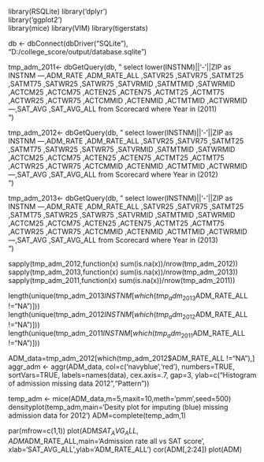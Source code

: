 library(RSQLite)
library('dplyr')     
library('ggplot2')   
library(mice)
library(VIM)
library(tigerstats)

db <- dbConnect(dbDriver("SQLite"), "D:/college_score/output/database.sqlite")



tmp_adm_2011<- dbGetQuery(db, "
                      select lower(INSTNM)||'-'||ZIP as INSTNM
---,ADM_RATE
,ADM_RATE_ALL
,SATVR25
,SATVR75
,SATMT25
,SATMT75
,SATWR25
,SATWR75
,SATVRMID
,SATMTMID
,SATWRMID
,ACTCM25
,ACTCM75
,ACTEN25
,ACTEN75
,ACTMT25
,ACTMT75
,ACTWR25
,ACTWR75
,ACTCMMID
,ACTENMID
,ACTMTMID
,ACTWRMID
---,SAT_AVG
,SAT_AVG_ALL
from Scorecard 
where Year in (2011)            
                  ")


tmp_adm_2012<- dbGetQuery(db, "
                      select lower(INSTNM)||'-'||ZIP as INSTNM
---,ADM_RATE
,ADM_RATE_ALL
,SATVR25
,SATVR75
,SATMT25
,SATMT75
,SATWR25
,SATWR75
,SATVRMID
,SATMTMID
,SATWRMID
,ACTCM25
,ACTCM75
,ACTEN25
,ACTEN75
,ACTMT25
,ACTMT75
,ACTWR25
,ACTWR75
,ACTCMMID
,ACTENMID
,ACTMTMID
,ACTWRMID
---,SAT_AVG
,SAT_AVG_ALL
from Scorecard 
where Year in (2012)            
                  ")
                  
                  
tmp_adm_2013<- dbGetQuery(db, "
                      select lower(INSTNM)||'-'||ZIP as INSTNM
---,ADM_RATE
,ADM_RATE_ALL
,SATVR25
,SATVR75
,SATMT25
,SATMT75
,SATWR25
,SATWR75
,SATVRMID
,SATMTMID
,SATWRMID
,ACTCM25
,ACTCM75
,ACTEN25
,ACTEN75
,ACTMT25
,ACTMT75
,ACTWR25
,ACTWR75
,ACTCMMID
,ACTENMID
,ACTMTMID
,ACTWRMID
---,SAT_AVG
,SAT_AVG_ALL
from Scorecard 
where Year in (2013)            
                  ")
                  
                  


sapply(tmp_adm_2012,function(x) sum(is.na(x))/nrow(tmp_adm_2012))
sapply(tmp_adm_2013,function(x) sum(is.na(x))/nrow(tmp_adm_2013))
sapply(tmp_adm_2011,function(x) sum(is.na(x))/nrow(tmp_adm_2011))




length(unique(tmp_adm_2013$INSTNM[which(tmp_adm_2013$ADM_RATE_ALL !="NA")]))
length(unique(tmp_adm_2012$INSTNM[which(tmp_adm_2012$ADM_RATE_ALL !="NA")]))
length(unique(tmp_adm_2011$INSTNM[which(tmp_adm_2011$ADM_RATE_ALL !="NA")]))


ADM_data=tmp_adm_2012[which(tmp_adm_2012$ADM_RATE_ALL !="NA"),]
aggr_adm <- aggr(ADM_data, col=c('navyblue','red'), numbers=TRUE, sortVars=TRUE, 
                  labels=names(data), cex.axis=.7, gap=3,
                  ylab=c("Histogram of admission missing data 2012","Pattern"))


temp_adm <- mice(ADM_data,m=5,maxit=10,meth='pmm',seed=500)
densityplot(temp_adm,main='Desity plot for imputing (blue) missing admission data for 2012')
ADM=complete(temp_adm,1)

par(mfrow=c(1,1))
plot(ADM$SAT_AVG_ALL,ADM$ADM_RATE_ALL,main='Admission rate all vs SAT score',
     xlab='SAT_AVG_ALL',ylab='ADM_RATE_ALL')
cor(ADM[,2:24])
plot(ADM)
